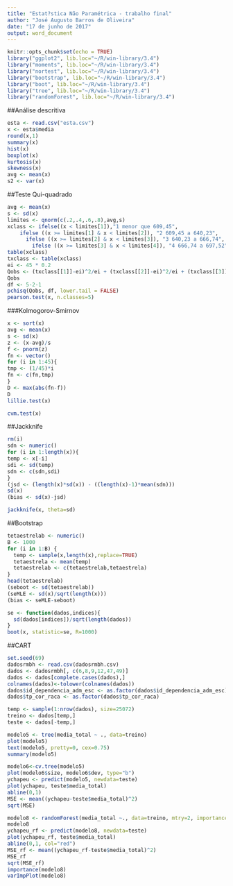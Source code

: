 ```yaml
---
title: "Estat?stica Não Paramétrica - trabalho final"
author: "José Augusto Barros de Oliveira"
date: "17 de junho de 2017"
output: word_document
---
```


```r
knitr::opts_chunk$set(echo = TRUE)
library("ggplot2", lib.loc="~/R/win-library/3.4")
library("moments", lib.loc="~/R/win-library/3.4")
library("nortest", lib.loc="~/R/win-library/3.4")
library("bootstrap", lib.loc="~/R/win-library/3.4")
library("boot", lib.loc="~/R/win-library/3.4")
library("tree", lib.loc="~/R/win-library/3.4")
library("randomForest", lib.loc="~/R/win-library/3.4")
```

##Análise descritiva
```r
esta <- read.csv("esta.csv")
x <- esta$media
round(x,1)
summary(x)
hist(x)
boxplot(x)
kurtosis(x)
skewness(x)
avg <- mean(x)
s2 <- var(x)
```

##Teste Qui-quadrado
```r
avg <- mean(x)
s <- sd(x)
limites <- qnorm(c(.2,.4,.6,.8),avg,s)
xclass <- ifelse((x < limites[1]),"1 menor que 609,45",
    ifelse ((x >= limites[1] & x < limites[2]), "2 609,45 a 640,23",
      ifelse ((x >= limites[2] & x < limites[3]), "3 640,23 a 666,74",
        ifelse ((x >= limites[3] & x < limites[4]), "4 666,74 a 697,52","5 maior que 697,52"))))
table(xclass)
txclass <- table(xclass)
ei <- 45 * 0.2
Qobs <- (txclass[[1]]-ei)^2/ei + (txclass[[2]]-ei)^2/ei + (txclass[[3]]-ei)^2/ei + (txclass[[4]]-ei)^2/ei
Qobs
df <- 5-2-1
pchisq(Qobs, df, lower.tail = FALSE)
pearson.test(x, n.classes=5)
```
###Kolmogorov-Smirnov
```r
x <- sort(x)
avg <- mean(x)
s <- sd(x)
z <- (x-avg)/s
f <- pnorm(z)
fn <- vector()
for (i in 1:45){ 
tmp <- (1/45)*i
fn <- c(fn,tmp)
}
D <- max(abs(fn-f))
D
lillie.test(x)

cvm.test(x)

```

##Jackknife

```r
rm(i)
sdn <- numeric()
for (i in 1:length(x)){
temp <- x[-i]
sdi <- sd(temp)
sdn <- c(sdn,sdi)
}
(jsd <- (length(x)*sd(x)) - ((length(x)-1)*mean(sdn)))
sd(x)
(bias <- sd(x)-jsd)

jackknife(x, theta=sd)

```
##Bootstrap

```r
tetaestrelab <- numeric()
B <- 1000
for (i in 1:B) {
  temp <- sample(x,length(x),replace=TRUE)
  tetaestrela <- mean(temp)
  tetaestrelab <- c(tetaestrelab,tetaestrela)
}
head(tetaestrelab)
(seboot <- sd(tetaestrelab))
(seMLE <- sd(x)/sqrt(length(x)))
(bias <- seMLE-seboot)

se <- function(dados,indices){
  sd(dados[indices])/sqrt(length(dados))
}
boot(x, statistic=se, R=1000)
```
##CART
```r
set.seed(69)
dadosrmbh <- read.csv(dadosrmbh.csv)
dados <- dadosrmbh[, c(6,8,9,12,47,49)]
dados <- dados[complete.cases(dados),]
colnames(dados)<-tolower(colnames(dados))
dados$id_dependencia_adm_esc <- as.factor(dados$id_dependencia_adm_esc)
dados$tp_cor_raca <- as.factor(dados$tp_cor_raca)

temp <- sample(1:nrow(dados), size=25072)
treino <- dados[temp,]
teste <- dados[-temp,]

modelo5 <- tree(media_total ~ ., data=treino)
plot(modelo5)
text(modelo5, pretty=0, cex=0.75)
summary(modelo5)

modelo6<-cv.tree(modelo5)
plot(modelo6$size, modelo6$dev, type="b")
ychapeu <- predict(modelo5, newdata=teste)
plot(ychapeu, teste$media_total)
abline(0,1)
MSE <- mean((ychapeu-teste$media_total)^2)
sqrt(MSE)

modelo8 <- randomForest(media_total ~., data=treino, mtry=2, importance=TRUE)
modelo8
ychapeu_rf <- predict(modelo8, newdata=teste)
plot(ychapeu_rf, teste$media_total)
abline(0,1, col="red")
MSE_rf <- mean((ychapeu_rf-teste$media_total)^2)
MSE_rf
sqrt(MSE_rf)
importance(modelo8)
varImpPlot(modelo8)
```